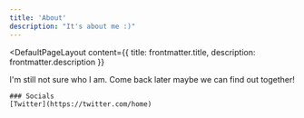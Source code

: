 ```yaml
---
title: 'About'
description: "It's about me :)"
---
```



<DefaultPageLayout
  content={{ title: frontmatter.title, description: frontmatter.description }}
>
  <Prose>
    I'm still not sure who I am. Come back later maybe we can find out together!

    ### Socials
    [Twitter](https://twitter.com/home)

  </Prose>
</DefaultPageLayout>

